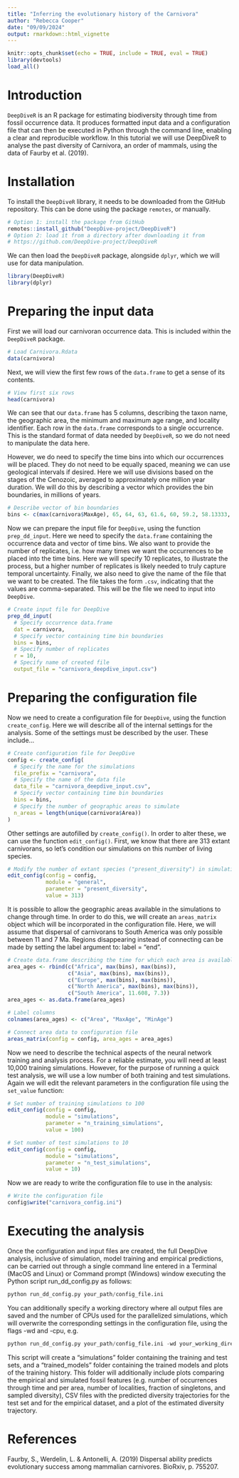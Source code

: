 ```yaml
---
title: "Inferring the evolutionary history of the Carnivora"
author: "Rebecca Cooper"
date: "09/09/2024"
output: rmarkdown::html_vignette
---
```


```r
knitr::opts_chunk$set(echo = TRUE, include = TRUE, eval = TRUE)
library(devtools)
load_all()
```
  
# Introduction
    
`DeepDiveR` is an R package for estimating biodiversity through time from fossil occurrence data. It produces formatted input data and a configuration file that can then be executed in Python through the command line, enabling a clear and reproducible workflow. In this tutorial we will use DeepDiveR to analyse the past diversity of Carnivora, an order of mammals, using the data of Faurby et al. (2019). 
  
# Installation  

To install the `DeepDiveR` library, it needs to be downloaded from the GitHub repository. This can be done using the package `remotes`, or manually.
  
```r
# Option 1: install the package from GitHub
remotes::install_github("DeepDive-project/DeepDiveR")
# Option 2: load it from a directory after downloading it from
# https://github.com/DeepDive-project/DeepDiveR
```

We can then load the `DeepDiveR` package, alongside `dplyr`, which we will use for data manipulation.

```r
library(DeepDiveR)
library(dplyr)
```

# Preparing the input data

First we will load our carnivoran occurrence data. This is included within the `DeepDiveR` package.

```r
# Load Carnivora.Rdata
data(carnivora)
```

Next, we will view the first few rows of the `data.frame` to get a sense of its contents.

```r
# View first six rows
head(carnivora)
```

We can see that our `data.frame` has 5 columns, describing the taxon name, the geographic area, the minimum and maximum age range, and locality identifier. Each row in the `data.frame` corresponds to a single occurrence. This is the standard format of data needed by `DeepDiveR`, so we do not need to manipulate the data here.

However, we do need to specify the time bins into which our occurrences will be placed. They do not need to be equally spaced, meaning we can use geological intervals if desired. Here we will use divisions based on the stages of the Cenozoic, averaged to approximately one million year duration. We will do this by describing a vector which provides the bin boundaries, in millions of years.

```r
# Describe vector of bin boundaries
bins <- c(max(carnivora$MaxAge), 65, 64, 63, 61.6, 60, 59.2, 58.13333, 57.06667, 56, 54.975, 53.95, 52.925, 51.9, 50.875, 49.85, 48.825, 47.8, 46.85714, 45.91429, 44.97143, 44.02857, 43.08571, 42.14286, 41.2, 40.03667, 38.87333, 37.71, 36.7575, 35.805, 34.8525, 33.9, 32.88667, 31.87333, 30.86, 29.84667, 28.83333, 27.82, 26.862, 25.904, 24.946, 23.988, 23.03, 22.16667, 21.30333, 20.44, 19.3225, 18.205, 17.0875, 15.97, 14.895, 13.82, 12.725, 11.63, 10.534, 9.438, 8.342, 7.246, 6.2895, 5.333, 4.4665, 3.6, 2.58, 1.8, 0.774, 0.129, 0)
```

Now we can prepare the input file for `DeepDive`, using the function `prep_dd_input`. Here we need to specify the `data.frame` containing the occurrence data and vector of time bins.
We also want to provide the number of replicates, i.e. how many times we want the occurrences to be placed into the time bins. Here we will specify 10 replicates, to illustrate the process, but a higher number of replicates is likely needed to truly capture temporal uncertainty.
Finally, we also need to give the name of the file that we want to be created. The file takes the form `.csv`, indicating that the values are comma-separated. This will be the file we need to input into `DeepDive`.

```r
# Create input file for DeepDive
prep_dd_input(
  # Specify occurrence data.frame
  dat = carnivora,
  # Specify vector containing time bin boundaries
  bins = bins,
  # Specify number of replicates
  r = 10,
  # Specify name of created file
  output_file = "carnivora_deepdive_input.csv")
```

# Preparing the configuration file

Now we need to create a configuration file for `DeepDive`, using the function `create_config`. Here we will describe all of the internal settings for the analysis.
Some of the settings must be described by the user. These include...

```r
# Create configuration file for DeepDive
config <- create_config(
  # Specify the name for the simulations
  file_prefix = "carnivora",
  # Specify the name of the data file
  data_file = "carnivora_deepdive_input.csv",
  # Specify vector containing time bin boundaries
  bins = bins,
  # Specify the number of geographic areas to simulate
  n_areas = length(unique(carnivora$Area))
)
```

Other settings are autofilled by `create_config()`. In order to alter these, we can use the function `edit_config()`. First, we know that there are 313 extant carnivorans, so let's condition our simulations on this number of living species.

``` r
# Modify the number of extant species ("present_diversity") in simulations
edit_config(config = config,
            module = "general",
            parameter = "present_diversity", 
            value = 313)
```

It is possible to allow the geographic areas available in the simulations to change through time. In order to do this, we will create an `areas_matrix` object which will be incorporated in the configuration file. 
Here, we will assume that dispersal of carnivorans to South America was only possible between 11 and 7 Ma. Regions disappearing instead of connecting can be made by setting the label argument to: label = "end".

```r
# Create data.frame describing the time for which each area is available
area_ages <- rbind(c("Africa", max(bins), max(bins)), 
                   c("Asia", max(bins), max(bins)),
                   c("Europe", max(bins), max(bins)),
                   c("North America", max(bins), max(bins)),
                   c("South America", 11.608, 7.3))
area_ages <- as.data.frame(area_ages)

# Label columns
colnames(area_ages) <- c("Area", "MaxAge", "MinAge")

# Connect area data to configuration file
areas_matrix(config = config, area_ages = area_ages)
```

Now we need to describe the technical aspects of the neural network training and analysis process. For a reliable estimate, you will need at least 10,000 training simulations. However, for the purpose of running a quick test analysis, we will use a low number of both training and test simulations. Again we will edit the relevant parameters in the configuration file using the `set_value` function:

```r
# Set number of training simulations to 100
edit_config(config = config,
            module = "simulations",
            parameter = "n_training_simulations", 
            value = 100)

# Set number of test simulations to 10
edit_config(config = config,
            module = "simulations",
            parameter = "n_test_simulations", 
            value = 10)
```

Now we are ready to write the configuration file to use in the analysis:

```r
# Write the configuration file
config$write("carnivora_config.ini")
```  

# Executing the analysis

Once the configuration and input files are created, the full DeepDive analysis, inclusive of simulation, model training and empirical predictions, can be carried out through a single command line entered in a Terminal (MacOS and Linux) or Command prompt (Windows) window executing the Python script run_dd_config.py as follows:
  
```python
python run_dd_config.py your_path/config_file.ini
```

You can additionally specify a working directory where all output files are saved and the number of CPUs used for the parallelized simulations, which will overwrite the corresponding settings in the configuration file, using the flags -wd and -cpu, e.g.

```python
python run_dd_config.py your_path/config_file.ini -wd your_working_directory -cpu 64
```

This script will create a "simulations" folder containing the training and test sets, and a "trained_models" folder containing the trained models and plots of the training history. This folder will additionally include plots comparing the empirical and simulated fossil features (e.g. number of occurrences through time and per area, number of localities, fraction of singletons, and sampled diversity), CSV files with the predicted diversity trajectories for the test set and for the empirical dataset, and a plot of the estimated diversity trajectory.

# References
Faurby, S., Werdelin, L. & Antonelli, A. (2019) Dispersal ability predicts evolutionary success among mammalian carnivores. BioRxiv, p. 755207.
